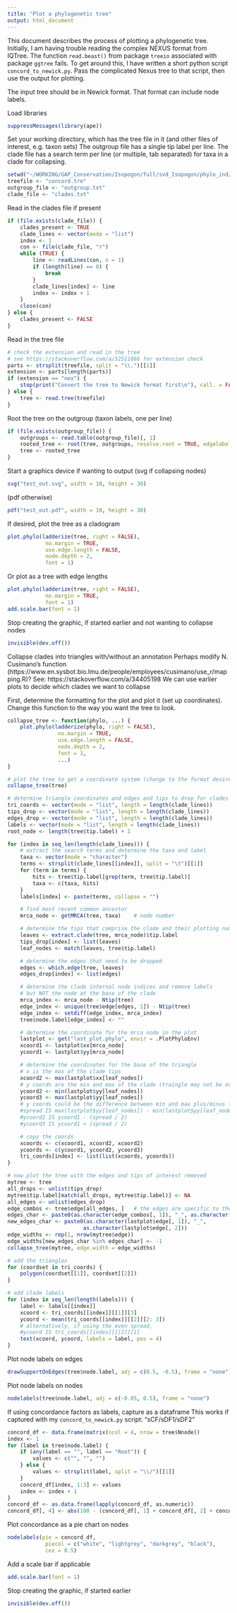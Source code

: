 ```yaml
---
title: "Plot a phylogenetic tree"
output: html_document
---
```


This document describes the process of plotting a phylogenetic tree.
Initially, I am having trouble reading the complex NEXUS format from IQTree.
The function `read.beast()` from package `treeio` associated with package `ggtree` fails.
To get around this, I have written a short python script `concord_to_newick.py`.
Pass the complicated Nexus tree to that script, then use the output for plotting.

The input tree should be in Newick format. That format can include node labels.

Load libraries
```r
suppressMessages(library(ape))
```

Set your working directory, which has the tree file in it (and other files of interest, e.g. taxon sets)
The outgroup file has a single tip label per line.
The clade file has a search term per line (or multiple, tab separated) for taxa in a clade for collapsing.
```r
setwd("~/WORKING/GAP_Conservation/Isopogon/full/svd_Isopogon/phylo_ind/")
treefile <- "concord.tre"
outgroup_file <- "outgroup.txt"
clade_file <- "clades.txt"
```

Read in the clades file if present
```r
if (file.exists(clade_file)) {
	clades_present <- TRUE
	clade_lines <- vector(mode = "list")
	index <- 1
	con <- file(clade_file, "r")
	while (TRUE) {
		line <- readLines(con, n = 1)
		if (length(line) == 0) {
			break
		}
		clade_lines[index] <- line
		index <- index + 1
	}
	close(con)
} else {
	clades_present <- FALSE
}
```

Read in the tree file
```r
# check the extension and read in the tree
# see https://stackoverflow.com/a/52511866 for extension check
parts <- strsplit(treefile, split = "\\.")[[1]]
extension <- parts[length(parts)]
if (extension == "nex") {
	stop(print("Convert the tree to Newick format first\n"), call. = FALSE)
} else {
	tree <- read.tree(treefile)
}
```

Root the tree on the outgroup (taxon labels, one per line)
```r
if (file.exists(outgroup_file)) {
	outgroups <- read.table(outgroup_file)[, 1]
	rooted_tree <- root(tree, outgroups, resolve.root = TRUE, edgelabel = TRUE)
	tree <- rooted_tree
}
```

Start a graphics device if wanting to output (svg if collapsing nodes)
```r
svg("test_out.svg", width = 10, height = 30)
```

(pdf otherwise)
```r
pdf("test_out.pdf", width = 10, height = 30)
```

If desired, plot the tree as a cladogram
```r
plot.phylo(ladderize(tree, right = FALSE),
			no.margin = TRUE,
			use.edge.length = FALSE,
			node.depth = 2,
			font = 1)
```

Or plot as a tree with edge lengths
```r
plot.phylo(ladderize(tree, right = FALSE),
			no.margin = TRUE,
			font = 1)
add.scale.bar(font = 1)
```

Stop creating the graphic, if started earlier and not wanting to collapse nodes
```r
invisible(dev.off())
```


Collapse clades into triangles with/without an annotation
Perhaps modify N. Cusimano's function (https://www.en.sysbot.bio.lmu.de/people/employees/cusimano/use_r/mapping.R)?
See: https://stackoverflow.com/a/34405198
We can use earlier plots to decide which clades we want to collapse

First, determine the formatting for the plot and plot it (set up coordinates).
Change this function to the way you want the tree to look.
```r
collapse_tree <- function(phylo, ...) {
	plot.phylo(ladderize(phylo, right = FALSE),
				no.margin = TRUE,
				use.edge.length = FALSE,
				node.depth = 2,
				font = 1,
				...)
}
```

```r
# plot the tree to get a coordinate system (change to the format desired)
collapse_tree(tree)

# determine triangle coordinates and edges and tips to drop for clades
tri_coords <- vector(mode = "list", length = length(clade_lines))
tips_drop <- vector(mode = "list", length = length(clade_lines))
edges_drop <- vector(mode = "list", length = length(clade_lines))
labels <- vector(mode = "list", length = length(clade_lines))
root_node <- length(tree$tip.label) + 1

for (index in seq_len(length(clade_lines))) {
	# extract the search terms and determine the taxa and label
	taxa <- vector(mode = "character")
	terms <- strsplit(clade_lines[[index]], split = "\t")[[1]]
	for (term in terms) {
		hits <- tree$tip.label[grep(term, tree$tip.label)]
		taxa <- c(taxa, hits)
	}
	labels[index] <- paste(terms, collapse = "")

	# find most recent common ancestor
	mrca_node <- getMRCA(tree, taxa)	# node number

	# determine the tips that comprise the clade and their plotting numbers
	leaves <- extract.clade(tree, mrca_node)$tip.label
	tips_drop[index] <- list(leaves)
	leaf_nodes <- match(leaves, tree$tip.label)

	# determine the edges that need to be dropped
	edges <- which.edge(tree, leaves)
	edges_drop[index] <- list(edges)

	# determine the clade internal node indices and remove labels
	# but NOT the node at the base of the clade
	mrca_index <- mrca_node - Ntip(tree)
	edge_index <- unique(tree$edge[edges, 1]) - Ntip(tree)
	edge_index <- setdiff(edge_index, mrca_index)
	tree$node.label[edge_index] <- ""

	# determine the coordinate for the mrca node in the plot
	lastplot <- get("last_plot.phylo", envir = .PlotPhyloEnv)
	xcoord1 <- lastplot$xx[mrca_node]
	ycoord1 <- lastplot$yy[mrca_node]

	# determine the coordinates for the base of the triangle
	# x is the max of the clade tips
	xcoord2 <- max(lastplot$xx[leaf_nodes])
	# y coords are the min and max of the clade (traingle may not be even)
	ycoord2 <- min(lastplot$yy[leaf_nodes])
	ycoord3 <- max(lastplot$yy[leaf_nodes])
	# y coords could be the difference between min and max plus/minus from the mrca y
	#spread IS max(lastplot$yy[leaf_nodes]) - min(lastplot$yy[leaf_nodes])
	#ycoord2 IS ycoord1 - (spread / 2)
	#ycoord3 IS ycoord1 + (spread / 2)

	# copy the coords
	xcoords <- c(xcoord1, xcoord2, xcoord2)
	ycoords <- c(ycoord1, ycoord2, ycoord3)
	tri_coords[index] <- list(list(xcoords, ycoords))
}

# now plot the tree with the edges and tips of interest removed
mytree <- tree
all_drops <- unlist(tips_drop)
mytree$tip.label[match(all_drops, mytree$tip.label)] <- NA
all_edges <- unlist(edges_drop)
edge_combos <- tree$edge[all_edges, ]	# the edges are specific to the unaltered tree
edges_char <- paste0(as.character(edge_combos[, 1]), "_", as.character(edge_combos[, 2]))
new_edges_char <- paste0(as.character(lastplot$edge[, 1]), "_",
						as.character(lastplot$edge[, 2]))
edge_widths <- rep(1, nrow(mytree$edge))
edge_widths[new_edges_char %in% edges_char] <- -1
collapse_tree(mytree, edge.width = edge_widths)

# add the triangles
for (coordset in tri_coords) {
	polygon(coordset[[1]], coordset[[2]])
}

# add clade labels
for (index in seq_len(length(labels))) {
	label <- labels[[index]]
	xcoord <- tri_coords[[index]][[1]][3]
	ycoord <- mean(tri_coords[[index]][[2]][2: 3])
	# alternatively, if using the even spread,
	#ycoord IS tri_coords[[index]][[2]][1]
	text(xcoord, ycoord, labels = label, pos = 4)
}
```

Plot node labels on edges
```r
drawSupportOnEdges(tree$node.label, adj = c(0.5, -0.5), frame = "none")
```

Plot node labels on nodes
```r
nodelabels(tree$node.label, adj = c(-0.05, 0.5), frame = "none")
```

If using concordance factors as labels, capture as a dataframe
This works if captured with my `concord_to_newick.py` script: "sCF/sDF1/sDF2"
```r
concord_df <- data.frame(matrix(ncol = 4, nrow = tree$Nnode))
index <- 1
for (label in tree$node.label) {
	if (any(label == "", label == "Root")) {
		values <- c("", "", "")
	} else {
		values <- strsplit(label, split = "\\/")[[1]]
	}
	concord_df[index, 1:3] <- values
	index <- index + 1
}
concord_df <- as.data.frame(lapply(concord_df, as.numeric))
concord_df[, 4] <- abs(100 - (concord_df[, 1] + concord_df[, 2] + concord_df[, 3]))
```

Plot concordance as a pie chart on nodes
```r
nodelabels(pie = concord_df,
			piecol = c("white", "lightgrey", "darkgrey", "black"),
			cex = 0.5)
```

Add a scale bar if applicable
```r
add.scale.bar(font = 1)
```

Stop creating the graphic, if started earlier
```r
invisible(dev.off())
```
